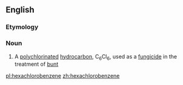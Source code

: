==English==

===Etymology===
{{compound|hexa-|chloro-|benzene}}

===Noun===
{{wikipedia}}
{{en-noun|~}}

# {{context|organic compound|lang=en}} A [[polychlorinated]] [[hydrocarbon]], C<sub>6</sub>Cl<sub>6</sub>, used as a [[fungicide]] in the treatment of [[bunt]]

[[pl:hexachlorobenzene]]
[[zh:hexachlorobenzene]]